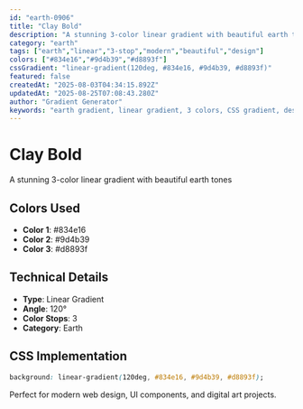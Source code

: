 ```yaml
---
id: "earth-0906"
title: "Clay Bold"
description: "A stunning 3-color linear gradient with beautiful earth tones"
category: "earth"
tags: ["earth","linear","3-stop","modern","beautiful","design"]
colors: ["#834e16","#9d4b39","#d8893f"]
cssGradient: "linear-gradient(120deg, #834e16, #9d4b39, #d8893f)"
featured: false
createdAt: "2025-08-03T04:34:15.892Z"
updatedAt: "2025-08-25T07:08:43.280Z"
author: "Gradient Generator"
keywords: "earth gradient, linear gradient, 3 colors, CSS gradient, design, #834e16, #9d4b39, #d8893f"
---
```


# Clay Bold

A stunning 3-color linear gradient with beautiful earth tones

## Colors Used
- **Color 1**: #834e16
- **Color 2**: #9d4b39
- **Color 3**: #d8893f

## Technical Details
- **Type**: Linear Gradient
- **Angle**: 120°
- **Color Stops**: 3
- **Category**: Earth

## CSS Implementation
```css
background: linear-gradient(120deg, #834e16, #9d4b39, #d8893f);
```

Perfect for modern web design, UI components, and digital art projects.
